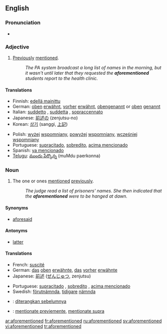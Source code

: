==English==

===Pronunciation===
* {{IPA|/əˌfoːrˈmenʃənd/}}

===Adjective===
{{en-adj|-}}

# [[previously|Previously]] [[mention]]ed.
#: ''The PA system broadcast a long list of names in the morning, but it wasn't until later that they requested the '''aforementioned''' students report to the health clinic.''

====Translations====
{{trans-top|previously mentioned}}
* Finnish: [[edellä mainittu]]
* German: [[oben]] [[erwähnt]], [[vorher]] [[erwähnt]], [[obengenannt]] or [[oben]] [[genannt]]
* Italian: [[suddetto]]  {{m}}, [[suddetta]] {{f}}, [[sopraccennato]]
* Japanese: [[前述の]] (zenjutsu-no)
* Korean: [[상기]] (sanggi, [[上記]])
{{trans-mid}}
* Polish: [[wyżej]] [[wspomniany]], [[powyżej]] [[wspomniany]], [[wcześniej]] [[wspomniany]]
* Portuguese: [[supracitado]], [[sobredito]], [[acima mencionado]]
* Spanish: [[ya mencionado]]
* [[Telugu]]: [[ముందు పేర్కొన్న]] (muMdu paerkonna)
{{trans-bottom}}

===Noun===
{{en-noun|-}}

# {{uncountable}} The one or ones [[mention]]ed [[previously]].
#: ''The judge read a list of prisoners' names.  She then indicated that the '''aforementioned''' were to be hanged at dawn.''

====Synonyms====
* [[aforesaid]]

====Antonyms====
* [[latter]]

====Translations====
{{trans-top|one or ones mentioned previously}}
* French: [[suscité]]
* German: [[das]] [[oben]] [[erwähnte]], [[das]] [[vorher]] [[erwähnte]]
* Japanese: [[前述]] ([[ぜんじゅつ]], zenjutsu)
{{trans-mid}}
* Portuguese: [[supracitado]] {{m}}, [[sobredito]] {{m}}, [[acima mencionado]] {{m}}
* Swedish: [[förutnämnda]], [[tidigare]] [[nämnda]]
{{trans-bottom}}

{{checktrans}}
* {{ttbc|Indonesian}}: [[diterangkan sebelumnya]]
* {{ttbc|Interlingua}}: [[mentionate previemente]], [[mentionate supra]]

[[ar:aforementioned]]
[[fr:aforementioned]]
[[ru:aforementioned]]
[[sv:aforementioned]]
[[vi:aforementioned]]
[[tr:aforementioned]]